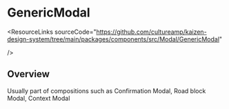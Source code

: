 
<Meta of={GenericModal} />

# GenericModal

<ResourceLinks
  sourceCode="https://github.com/cultureamp/kaizen-design-system/tree/main/packages/components/src/Modal/GenericModal"
  
/>

<KAIOInstallation exportNames="GenericModal" />

## Overview

Usually part of compositions such as
<LinkTo pageId="components-modals-confirmationmodal">Confirmation Modal</LinkTo>,
<LinkTo pageId="components-modals-roadblockmodal">Road block Modal</LinkTo>,
<LinkTo pageId="components-modals-context-modal">Context Modal</LinkTo>

<Canvas of={GenericModal.Playground} />
<Controls of={GenericModal.Playground} />
